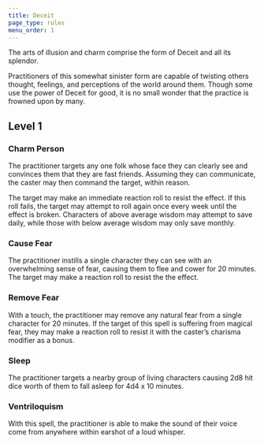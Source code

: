 ```yaml
---
title: Deceit
page_type: rules
menu_order: 1
---
```


The arts of illusion and charm comprise the form of Deceit and all its splendor.

Practitioners of this somewhat sinister form are capable of twisting others thought, feelings, and perceptions of the world around them. Though some use the power of Deceit for good, it is no small wonder that the practice is frowned upon by many.

## Level 1

### Charm Person

The practitioner targets any one folk whose face they can clearly see and convinces them that they are fast friends. Assuming they can communicate, the caster may then command the target, within reason.

The target may make an immediate reaction roll to resist the effect. If this roll fails, the target may attempt to roll again once every week until the effect is broken. Characters of above average wisdom may attempt to save daily, while those with below average wisdom may only save monthly.

### Cause Fear

The practitioner instills a single character they can see with an overwhelming sense of fear, causing them to flee and cower for 20 minutes. The target may make a reaction roll to resist the the effect.

### Remove Fear

With a touch, the practitioner may remove any natural fear from a single character for 20 minutes. If the target of this spell is suffering from magical fear, they may make a reaction roll to resist it with the caster’s charisma modifier as a bonus.

### Sleep

The practitioner targets a nearby group of living characters causing 2d8 hit dice worth of them to fall asleep for 4d4 x 10 minutes.

### Ventriloquism

With this spell, the practitioner is able to make the sound of their voice come from anywhere within earshot of a loud whisper.

